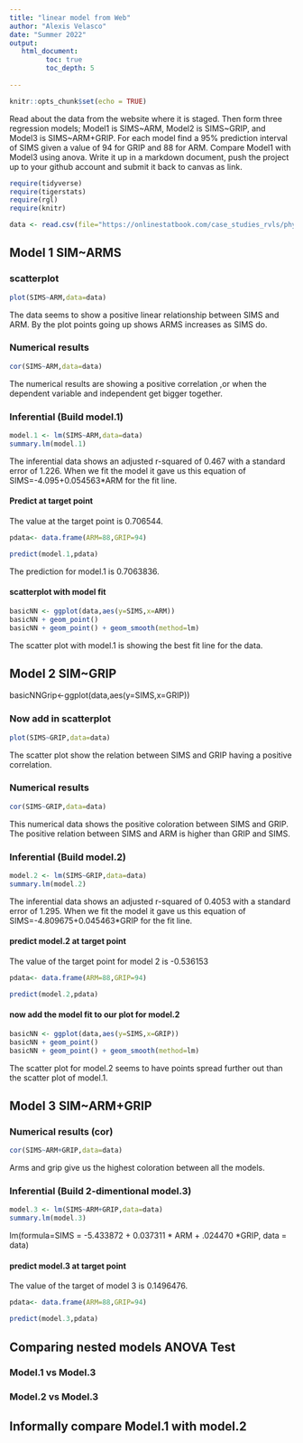```yaml
---
title: "linear model from Web"
author: "Alexis Velasco"
date: "Summer 2022"
output:
   html_document:
         toc: true
         toc_depth: 5
        
---
```


```r
knitr::opts_chunk$set(echo = TRUE)
```

Read about the data from the website where it is staged.  Then form three regression models; Model1 is SIMS~ARM, Model2 is SIMS~GRIP, and Model3 is SIMS~ARM+GRIP. For each model find a 95% prediction interval of SIMS given a value of 94  for GRIP and 88 for ARM. Compare Model1 with Model3 using anova. Write it up in a markdown document, push the project up to your github account and submit it back to canvas as link. 

 


```r
require(tidyverse)
require(tigerstats)
require(rgl)
require(knitr)

```

```r
data <- read.csv(file="https://onlinestatbook.com/case_studies_rvls/physical_strength/data.txt",sep="",header=TRUE)  

```

## Model 1 SIM~ARMS

### scatterplot

```r
plot(SIMS~ARM,data=data)
```

The data seems to show a positive linear relationship between SIMS and ARM. By the plot points going up shows ARMS increases as SIMS do.

### Numerical results

```r
cor(SIMS~ARM,data=data)
```

The numerical results are showing a positive correlation ,or when the dependent variable and independent get bigger together. 



### Inferential  (Build model.1)

```r
model.1 <- lm(SIMS~ARM,data=data)
summary.lm(model.1)
```

The inferential data shows an adjusted r-squared of 0.467 with a standard error of 1.226. When we fit the model it gave us this equation of SIMS=-4.095+0.054563*ARM for the fit line. 

#### Predict at target point

The value at the target point  is 0.706544. 

```r
pdata<- data.frame(ARM=88,GRIP=94)
```

```r
predict(model.1,pdata)
```

The prediction for model.1 is 0.7063836.

#### scatterplot with model fit
  
```r
basicNN <- ggplot(data,aes(y=SIMS,x=ARM))
basicNN + geom_point()
basicNN + geom_point() + geom_smooth(method=lm)
```
  
  The scatter plot with model.1 is showing the best fit line for the data. 

## Model 2 SIM~GRIP

basicNNGrip<-ggplot(data,aes(y=SIMS,x=GRIP))

### Now add in scatterplot

```r
plot(SIMS~GRIP,data=data)
```

 The scatter plot show the relation between SIMS and GRIP having a positive correlation.
 
### Numerical results 

```r
cor(SIMS~GRIP,data=data)
```
 
 This numerical data shows the positive coloration between SIMS and GRIP. The positive relation between SIMS and ARM is  higher than GRIP and SIMS.
 
### Inferential  (Build model.2)
  
```r
model.2 <- lm(SIMS~GRIP,data=data)
summary.lm(model.2)
```

The inferential data shows an adjusted r-squared of 0.4053 with a standard error of 1.295. When we fit the model it gave us this equation of SIMS=-4.809675+0.045463*GRIP for the fit line.

#### predict model.2 at target point

The value of the target point for model 2 is -0.536153

```r
pdata<- data.frame(ARM=88,GRIP=94)
```

```r
predict(model.2,pdata)
```

#### now add the model fit to our plot for model.2
 
```r
basicNN <- ggplot(data,aes(y=SIMS,x=GRIP))
basicNN + geom_point()
basicNN + geom_point() + geom_smooth(method=lm)
```

The scatter plot for model.2 seems to have points spread further out than the scatter plot of model.1.

## Model 3 SIM~ARM+GRIP

### Numerical results (cor)

```r
cor(SIMS~ARM+GRIP,data=data)
```

Arms and grip give us the highest coloration between all the models.
  
### Inferential  (Build 2-dimentional model.3)

```r
model.3 <- lm(SIMS~ARM+GRIP,data=data)
summary.lm(model.3)
```

lm(formula=SIMS = -5.433872 + 0.037311 * ARM + .024470 *GRIP, data = data)

#### predict model.3 at target point
  
 The value of the target of model 3 is 0.1496476.  

```r
pdata<- data.frame(ARM=88,GRIP=94)
```

```r
predict(model.3,pdata)
```

## Comparing nested models ANOVA Test

### Model.1 vs Model.3
### Model.2 vs Model.3

## Informally compare Model.1 with model.2

